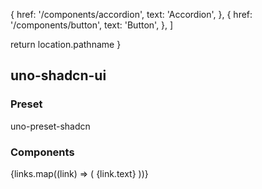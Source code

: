 
  {
    href: '/components/accordion',
    text: 'Accordion',
  },
  {
    href: '/components/button',
    text: 'Button',
  },
]

  return location.pathname
}

<aside className="sticky lt-sm:fixed lt-sm:top-0 lt-sm:z-41 lt-sm:h-screen lt-sm:animate-in lt-sm:slide-in-from-left lt-sm:hidden block top-14 left-0 h-[calc(100vh-3.5rem)] flex-shrink-0 w-61 lt-sm:w-50 p-8 py-4 lt-sm:px-4 box-border overflow-y-auto b-r-1 b-r-solid b-r-muted bg-background">
  <h2 className="flex items-center py-1 px-2 text-lg font-bold sm:hidden">
    <span className="i-tabler:circle-filled flex w-5 h-5 fill-primary !text-primary"></span>
    uno-shadcn-ui
  </h2>
  <h3 className="!mt-0 !mb-1 py-1 px-2 font-bold"> Preset </h3>
  <NavLink
    to="/preset"
    className={
      currentLink() === '/preset'
        ? 'block py-1 px-2 leading-5 text-sm !no-underline bg-muted rounded-1'
        : 'block py-1 px-2 leading-5 text-sm hover:underline'
    }
  >
    uno-preset-shadcn
  </NavLink>

  <h3 className="!mt-1 !mb-1 py-1 px-2 font-bold"> Components </h3>
  {links.map((link) => (
    <NavLink
      to={link.href}
      key={link.href}
      className={
        currentLink() === link.href
          ? 'block py-1 px-2 leading-5 text-sm !no-underline bg-muted rounded-1'
          : 'block py-1 px-2 leading-5 text-sm hover:underline'
      }
    >
      {link.text}
    </NavLink>
  ))}
</aside>
